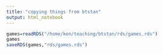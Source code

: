 ```yaml
---
title: "copying things from btstan"
output: html_notebook
---
```


```r
games=readRDS("/home/ken/teaching/btstan/rds/games.rds")
games
saveRDS(games,"rds/games.rds")
```

